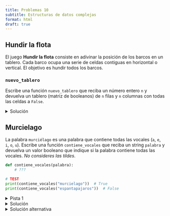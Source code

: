```yaml
---
title: Problemas 10
subtitle: Estructuras de datos complejas
format: html
draft: true
---
```


## Hundir la flota

El juego **Hundir la flota** consiste en adivinar la posición de los barcos en un tablero. Cada barco ocupa una serie de celdas contiguas en horizontal o vertical. El objetivo es hundir todos los barcos.

### `nuevo_tablero`

Escribe una función `nuevo_tablero` que reciba un número entero `n` y devuelva un tablero (matriz de booleanos) de `n` filas y `n` columnas con todas las celdas a `False`.

<details>
<summary>Solución</summary>

```python
def nuevo_tablero(n):
    tablero = [None] * n
    for i in range(n):
        tablero[i] = [False] * n
    return tablero
```

</details>

## Murcielago

La palabra `murciélago` es una palabra que contiene todas las vocales (`a`, `e`, `i`, `o`, `u`). Escribe una función `contiene_vocales` que reciba un string `palabra` y devuelva un valor booleano que indique si la palabra contiene todas las vocales. _No consideres las tildes_.

```python
def contiene_vocales(palabra):
    # ???

# TEST
print(contiene_vocales("murcielago"))  # True
print(contiene_vocales("espantapajaros"))  # False
```

<details>
<summary>Pista 1</summary>

- Recorre la palabra letra a letra y "marca" qué vocales has encontrado.
- Al final, comprueba si has encontrado todas las vocales.

</details>

<details>
<summary>Solución</summary>

```python
def contiene_vocales(palabra):
    tiene_a = False
    tiene_e = False
    tiene_i = False
    tiene_o = False
    tiene_u = False

    for i in range(len(palabra)):
        letra = palabra[i]
        if letra == "a":
            tiene_a = True
        elif letra == "e":
            tiene_e = True
        elif letra == "i":
            tiene_i = True
        elif letra == "o":
            tiene_o = True
        elif letra == "u":
            tiene_u = True

    return tiene_a and tiene_e and tiene_i and tiene_o and tiene_u
```

</details>

<details>
<summary>Solución alternativa</summary>

```python
def contiene_vocales(palabra):
    letras = ["a", "e", "i", "o", "u"]
    tiene = [False, False, False, False, False]

    for i in range(len(palabra)):
        letra = palabra[i]
        for j in range(len(letras)):
            if letra == letras[j]:
                tiene[j] = True

    tiene_todas = True
    for i in range(len(tiene)):
        if not tiene[i]:
            tiene_todas = False

    return tiene_todas
```

</details> 
